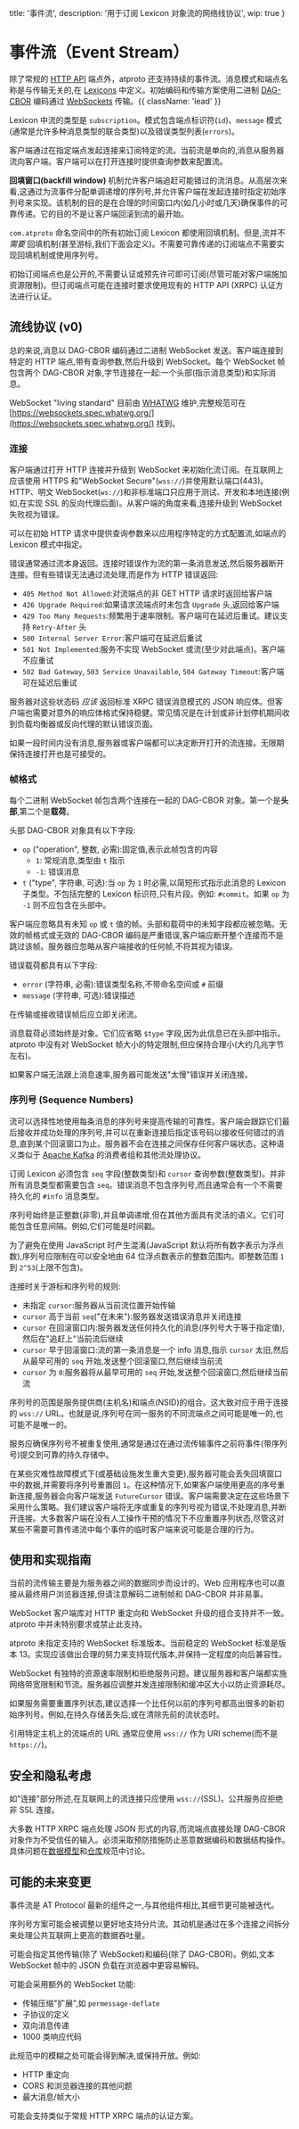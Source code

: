   title: '事件流',
  description:
    '用于订阅 Lexicon 对象流的网络线协议',
  wip: true
}

# 事件流（Event Stream）

除了常规的 [HTTP API](/specs/xrpc) 端点外，atproto 还支持持续的事件流。消息模式和端点名称是与传输无关的,在 [Lexicons](/specs/lexicon) 中定义。初始编码和传输方案使用二进制 [DAG-CBOR](https://ipld.io/docs/codecs/known/dag-cbor/) 编码通过 [WebSockets](https://en.wikipedia.org/wiki/WebSocket) 传输。{{ className: 'lead' }}

Lexicon 中流的类型是 `subscription`。模式包含端点标识符(`id`)、`message` 模式(通常是允许多种消息类型的联合类型)以及错误类型列表(`errors`)。

客户端通过在指定端点发起连接来订阅特定的流。当前流是单向的,消息从服务器流向客户端。客户端可以在打开连接时提供查询参数来配置流。

**回填窗口(backfill window)** 机制允许客户端追赶可能错过的流消息。从高层次来看,这通过为流事件分配单调递增的序列号,并允许客户端在发起连接时指定初始序列号来实现。该机制的目的是在合理的时间窗口内(如几小时或几天)确保事件的可靠传递。它的目的不是让客户端回滚到流的最开始。

`com.atproto` 命名空间中的所有初始订阅 Lexicon 都使用回填机制。但是,流并不 _需要_ 回填机制(甚至游标,我们下面会定义)。不需要可靠传递的订阅端点不需要实现回填机制或使用序列号。

初始订阅端点也是公开的,不需要认证或预先许可即可订阅(尽管可能对客户端施加资源限制)。但订阅端点可能在连接时要求使用现有的 HTTP API (XRPC) 认证方法进行认证。

## 流线协议 (v0)

总的来说,消息以 DAG-CBOR 编码通过二进制 WebSocket 发送。客户端连接到特定的 HTTP 端点,带有查询参数,然后升级到 WebSocket。每个 WebSocket 帧包含两个 DAG-CBOR 对象,字节连接在一起:一个头部(指示消息类型)和实际消息。

WebSocket "living standard" 目前由 [WHATWG](https://en.wikipedia.org/wiki/WHATWG) 维护,完整规范可在 [https://websockets.spec.whatwg.org/](https://websockets.spec.whatwg.org/) 找到。

### 连接

客户端通过打开 HTTP 连接并升级到 WebSocket 来初始化流订阅。在互联网上应该使用 HTTPS 和"WebSocket Secure"(`wss://`)并使用默认端口(443)。HTTP、明文 WebSocket(`ws://`)和非标准端口只应用于测试、开发和本地连接(例如,在实现 SSL 的反向代理后面)。从客户端的角度来看,连接升级到 WebSocket 失败视为错误。

可以在初始 HTTP 请求中提供查询参数来以应用程序特定的方式配置流,如端点的 Lexicon 模式中指定。

错误通常通过流本身返回。连接时错误作为流的第一条消息发送,然后服务器断开连接。但有些错误无法通过流处理,而是作为 HTTP 错误返回:

- `405 Method Not Allowed`:对流端点的非 GET HTTP 请求时返回给客户端
- `426 Upgrade Required`:如果请求流端点时未包含 `Upgrade` 头,返回给客户端
- `429 Too Many Requests`:频繁用于速率限制。客户端可在延迟后重试。建议支持 `Retry-After` 头
- `500 Internal Server Error`:客户端可在延迟后重试
- `501 Not Implemented`:服务不实现 WebSocket 或流(至少对此端点)。客户端不应重试
- `502 Bad Gateway`, `503 Service Unavailable`, `504 Gateway Timeout`:客户端可在延迟后重试

服务器对这些状态码 *应该* 返回标准 XRPC 错误消息模式的 JSON 响应体。但客户端也需要对意外的响应体格式保持稳健。常见情况是在计划或非计划停机期间收到负载均衡器或反向代理的默认错误页面。

如果一段时间内没有消息,服务器或客户端都可以决定断开打开的流连接。无限期保持连接打开也是可接受的。

### 帧格式

每个二进制 WebSocket 帧包含两个连接在一起的 DAG-CBOR 对象。第一个是**头部**,第二个是**载荷**。

头部 DAG-CBOR 对象具有以下字段:

- `op` ("operation", 整数, 必需):固定值,表示此帧包含的内容
  - `1`: 常规消息,类型由 `t` 指示
  - `-1`: 错误消息
- `t` ("type", 字符串, 可选):当 `op` 为 `1` 时必需,以简短形式指示此消息的 Lexicon 子类型。不包括完整的 Lexicon 标识符,只有片段。例如: `#commit`。如果 `op` 为 `-1` 则不应包含在头部中。

客户端应忽略具有未知 `op` 或 `t` 值的帧。头部和载荷中的未知字段都应被忽略。无效的帧格式或无效的 DAG-CBOR 编码是严重错误,客户端应断开整个连接而不是跳过该帧。服务器应忽略从客户端接收的任何帧,不将其视为错误。

错误载荷都具有以下字段:

- `error` (字符串, 必需):错误类型名称,不带命名空间或 `#` 前缀
- `message` (字符串, 可选):错误描述

在传输或接收错误帧后应立即关闭流。

消息载荷必须始终是对象。它们应省略 `$type` 字段,因为此信息已在头部中指示。atproto 中没有对 WebSocket 帧大小的特定限制,但应保持合理小(大约几兆字节左右)。

如果客户端无法跟上消息速率,服务器可能发送"太慢"错误并关闭连接。

### 序列号 (Sequence Numbers)

流可以选择性地使用每条消息的序列号来提高传输的可靠性。客户端会跟踪它们最后接收并成功处理的序列号,并可以在重新连接后指定该号码以接收任何错过的消息,直到某个回滚窗口为止。服务器不会在连接之间保存任何客户端状态。这种语义类似于 [Apache Kafka](https://en.wikipedia.org/wiki/Apache_Kafka) 的消费者组和其他流处理协议。

订阅 Lexicon 必须包含 `seq` 字段(整数类型)和 `cursor` 查询参数(整数类型)。并非所有消息类型都需要包含 `seq`。错误消息不包含序列号,而且通常会有一个不需要持久化的 `#info` 消息类型。

序列号始终是正整数(非零),并且单调递增,但在其他方面具有灵活的语义。它们可能包含任意间隔。例如,它们可能是时间戳。

为了避免在使用 JavaScript 时产生混淆(JavaScript 默认将所有数字表示为浮点数),序列号应限制在可以安全地由 64 位浮点数表示的整数范围内。即整数范围 `1` 到 `2^53`(上限不包含)。

连接时关于游标和序列号的规则:

- 未指定 `cursor`:服务器从当前流位置开始传输
- `cursor` 高于当前 `seq`("在未来"):服务器发送错误消息并关闭连接
- `cursor` 在回滚窗口内:服务器发送任何持久化的消息(序列号大于等于指定值),然后在"追赶上"当前流后继续
- `cursor` 早于回滚窗口:流的第一条消息是一个 info 消息,指示 `cursor` 太旧,然后从最早可用的 `seq` 开始,发送整个回滚窗口,然后继续当前流
- `cursor` 为 `0`:服务器将从最早可用的 `seq` 开始,发送整个回滚窗口,然后继续当前流

序列号的范围是服务提供商(主机名)和端点(NSID)的组合。这大致对应于用于连接的 `wss://` URL。也就是说,序列号在同一服务的不同流端点之间可能是唯一的,也可能不是唯一的。

服务应确保序列号不被重复使用,通常是通过在通过流传输事件之前将事件(带序列号)提交到可靠的持久存储中。

在某些灾难性故障模式下(或基础设施发生重大变更),服务器可能会丢失回填窗口中的数据,并需要将序列号重置回 `1`。在这种情况下,如果客户端使用更高的序号重新连接,服务器会向客户端发送 `FutureCursor` 错误。客户端需要决定在这些场景下采用什么策略。我们建议客户端将无序或重复的序列号视为错误,不处理消息,并断开连接。大多数客户端在没有人工操作干预的情况下不应重置序列状态,尽管这对某些不需要可靠传递流中每个事件的临时客户端来说可能是合理的行为。

## 使用和实现指南

当前的流传输主要是为服务器之间的数据同步而设计的。Web 应用程序也可以直接从最终用户浏览器连接,但请注意解码二进制帧和 DAG-CBOR 并非易事。

WebSocket 客户端库对 HTTP 重定向和 WebSocket 升级的组合支持并不一致。atproto 中并未特别要求或禁止此支持。

atproto 未指定支持的 WebSocket 标准版本。当前稳定的 WebSocket 标准是版本 13。实现应该做出合理的努力来支持现代版本,并保持一定程度的向后兼容性。

WebSocket 有独特的资源速率限制和拒绝服务问题。建议服务器和客户端都实施网络带宽限制和节流。服务器应调整并发连接限制和缓冲区大小以防止资源耗尽。

如果服务需要重置序列状态,建议选择一个比任何以前的序列号都高出很多的新初始序列号。例如,在持久存储丢失后,或在清除先前的流状态时。

引用特定主机上的流端点的 URL 通常应使用 `wss://` 作为 URI scheme(而不是 `https://`)。

## 安全和隐私考虑

如"连接"部分所述,在互联网上的流连接只应使用 `wss://`(SSL)。公共服务应拒绝非 SSL 连接。

大多数 HTTP XRPC 端点处理 JSON 形式的内容,而流端点直接处理 DAG-CBOR 对象作为不受信任的输入。必须采取预防措施防止恶意数据编码和数据结构操作。具体问题在[数据模型](/specs/data-model)和[仓库](/specs/repository)规范中讨论。

## 可能的未来变更

事件流是 AT Protocol 最新的组件之一,与其他组件相比,其细节更可能被迭代。

序列号方案可能会被调整以更好地支持分片流。其动机是通过在多个连接之间拆分来处理公共互联网上更高的数据吞吐量。

可能会指定其他传输(除了 WebSocket)和编码(除了 DAG-CBOR)。例如,文本 WebSocket 帧中的 JSON 负载在浏览器中更容易解码。

可能会采用额外的 WebSocket 功能:

- 传输压缩"扩展",如 `permessage-deflate`
- 子协议的定义
- 双向消息传递
- 1000 类响应代码

此规范中的模糊之处可能会得到解决,或保持开放。例如:

- HTTP 重定向
- CORS 和浏览器连接的其他问题
- 最大消息/帧大小

可能会支持类似于常规 HTTP XRPC 端点的认证方案。
